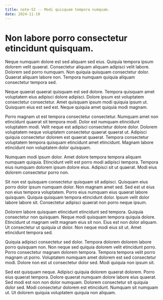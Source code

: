 ```yaml
---
title: note-52 -- Modi quisquam tempora numquam.
date: 2024-11-10
---
```


# Non labore porro consectetur etincidunt quisquam.

Neque numquam dolore est sed aliquam sed eius. Quiquia tempora ipsum dolorem velit quaerat. Consectetur aliquam aliquam
adipisci velit labore. Dolorem sed porro numquam. Non quiquia quisquam consectetur dolor. Quaerat aliquam labore non.
Tempora numquam quiquia aliquam consectetur tempora sed.

Neque quaerat quaerat quisquam est sed dolore. Tempora quisquam amet voluptatem eius adipisci dolore adipisci. Dolore
ipsum est voluptatem consectetur consectetur. Amet quisquam ipsum modi quiquia ipsum ut. Quisquam eius est sed est.
Neque quiquia amet quiquia modi magnam.

Porro magnam ut est tempora consectetur consectetur. Numquam amet non etincidunt quaerat sit tempora modi. Dolor est
numquam etincidunt voluptatem modi. Velit neque est adipisci consectetur dolore dolor. Dolorem voluptatem neque
voluptatem consectetur quaerat quaerat ut. Adipisci quiquia consectetur dolorem est quaerat quaerat. Tempora consectetur
voluptatem tempora quisquam etincidunt amet etincidunt. Magnam labore etincidunt non voluptatem dolor quisquam.

Numquam modi ipsum dolor. Amet dolore tempora tempora aliquam numquam quiquia. Etincidunt velit est porro modi adipisci
tempora. Tempora eius numquam dolorem ipsum dolore eius. Adipisci sit ut quaerat. Modi eius dolorem consectetur porro
non.

Sit non est quisquam consectetur quisquam sit adipisci. Quisquam eius porro dolor ipsum numquam dolor. Non magnam amet
sed. Sed est ut eius non eius tempora voluptatem. Porro eius numquam eius quaerat labore quisquam. Quiquia quisquam
tempora etincidunt dolor. Ipsum velit dolor labore labore sit. Consectetur adipisci quaerat non porro neque ipsum.

Dolorem labore quisquam etincidunt etincidunt sed tempora. Quiquia consectetur non quisquam. Neque modi quisquam tempora
quiquia dolore. Etincidunt ut magnam velit magnam eius sit non. Eius est non dolor aliquam. Ut consectetur ut quiquia ut
dolor. Non neque modi eius sit ut. Amet etincidunt tempora sed.

Quiquia adipisci consectetur sed dolor. Tempora dolorem dolorem labore porro quisquam non. Non neque sed quiquia dolorem
velit etincidunt porro. Porro consectetur magnam dolorem tempora. Tempora tempora velit porro magnam ut porro.
Voluptatem numquam amet dolorem est sed consectetur modi. Dolore non est ut consectetur dolor sed. Modi quiquia non
ipsum sit.

Sed est quisquam neque. Adipisci quiquia dolorem quaerat dolorem. Porro eius quaerat tempora. Dolore quaerat numquam
dolore labore eius quaerat. Sed modi est non non dolor numquam. Dolorem consectetur sit quiquia dolor sed. Modi
consectetur dolorem est etincidunt. Numquam sit numquam ut. Ut dolorem quiquia voluptatem quiquia non aliquam.
